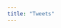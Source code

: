```yaml
---
title: "Tweets"
---
```


<a class="twitter-timeline" data-lang="en" data-width="500" data-height="5000" data-chrome="noheader nofooter" data-link-color="#996633" href="https://twitter.com/P0BS"></a> <script async src="//platform.twitter.com/widgets.js" charset="utf-8"></script>
</div>
</div>